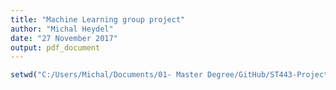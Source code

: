```yaml
---
title: "Machine Learning group project"
author: "Michal Heydel"
date: "27 November 2017"
output: pdf_document
---
```




```r
setwd("C:/Users/Michal/Documents/01- Master Degree/GitHub/ST443-Project-group9")
```

